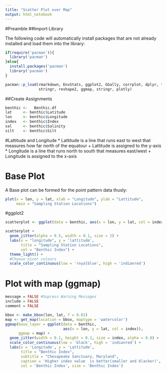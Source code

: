 ---
title: "Scatter Plot over Map"
output: html_notebook
---

#Preamble
##Import Library

The following code will automatically install packages that are 
not already installed and load them into the library:

```{r}

if(require('pacman')){
  library('pacman')
}else{
  install.packages('pacman')
  library('pacman')
}

pacman::p_load(rmarkdown, EnvStats, ggplot2, GGally, corrplot, dplyr, tidyr,
               stringr, reshape2, ggmap, stringr, plotly)
```


##Create Assignments

```{r}
benthic <-   Benthic.df
lat     <- benthic$Latitude 
lon     <- benthic$Longitude
index   <- benthic$Index
sal     <- benthic$Salinity
silt    <- benthic$Silt
```

#Lattitude and Longitude
* Lattitude is a line that runs east to west that measures how far north of the equatour
      + Lattitude is assigned to the y-axis
* Longitude is a line that runs north to south that measures east/west
     + Longitude is assigned to the x-axis 
     
# Base Plot 
A Base plot can be formed for the point pattern data thusly:

```{r}

plot(x = lon, y = lat, xlab = "Longitude", ylab = "Lattitude", 
     main = "Sampling Station Locations")
```


#ggplot2 

```{r}

scatterplot <- ggplot(data = benthic, aes(x = lon, y = lat, col = index))

scatterplot +
  geom_jitter(alpha = 0.5, width = 0.1, size = 2) +
  labs(x = "longitude", y = 'lattitude',
       title = "Sampling Station Locations",
       col = "Benthic Index") +
  theme_light() +
  #Choose nicer colours
  scale_color_continuous(low = 'royalblue', high = 'indianred')

```


# Plot with map (ggmap)

```{r}
message = FALSE #Supress Warning Messages
include = FALSE
comment = FALSE

bbox <- make_bbox(lon, lat, f = 0.01)
map <- get_map(location = bbox, maptype = 'watercolor')
ggmap(base_layer = ggplot(data = benthic,
                          aes(x = lon, y = lat, col = index)),
      ggmap = map) +
  geom_jitter(width = 0.1, height = 0.1, size = index, alpha = 0.8) +
  scale_color_continuous(low = 'black', high = 'indianred') +
  labs(x = 'Longitude', y = 'Lattitude',
       title = "Benthic Index",
       subtitle = "Chesapeake Sanctuary, Maryland",
       caption = 'Higher index value  is better(smaller and blacker)',
       col = 'Benthic Index', size = 'Benthic Index')
      
 
```




